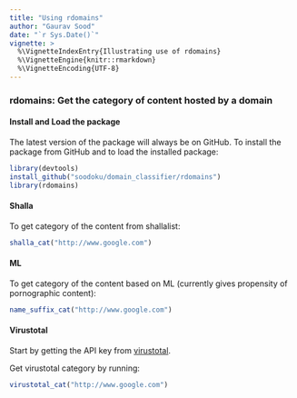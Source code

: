 ```yaml
---
title: "Using rdomains"
author: "Gaurav Sood"
date: "`r Sys.Date()`"
vignette: >
  %\VignetteIndexEntry{Illustrating use of rdomains}
  %\VignetteEngine{knitr::rmarkdown}
  %\VignetteEncoding{UTF-8}
---
```



### rdomains: Get the category of content hosted by a domain

#### Install and Load the package

The latest version of the package will always be on GitHub. To install the package from GitHub and to load the installed package:

```r
library(devtools)
install_github("soodoku/domain_classifier/rdomains")
library(rdomains)
```

#### Shalla

To get category of the content from shallalist:

```r
shalla_cat("http://www.google.com")
```

#### ML 

To get category of the content based on ML (currently gives propensity of pornographic content):

```r
name_suffix_cat("http://www.google.com")
```

#### Virustotal

Start by getting the API key from [virustotal](https://www.virustotal.com/). 

Get virustotal category by running:

```r
virustotal_cat("http://www.google.com")
```

